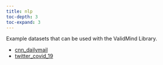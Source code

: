 ```yaml
---
title: nlp
toc-depth: 3
toc-expand: 3
---
```


Example datasets that can be used with the ValidMind Library.








- [cnn_dailymail](nlp/cnn_dailymail.qmd)
- [twitter_covid_19](nlp/twitter_covid_19.qmd)

